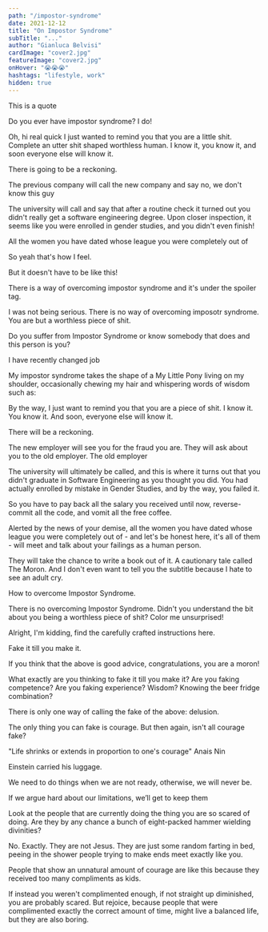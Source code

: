 ```yaml
---
path: "/impostor-syndrome"
date: 2021-12-12
title: "On Impostor Syndrome"
subTitle: "..."
author: "Gianluca Belvisi"
cardImage: "cover2.jpg"
featureImage: "cover2.jpg"
onHover: "😭😭😭"
hashtags: "lifestyle, work"
hidden: true
---
```



<Quote>This is a quote</Quote>

Do you ever have impostor syndrome? I do!

<Pony>Oh, hi real quick I just wanted to remind you that you are a little shit. Complete an utter shit shaped worthless human. I know it, you know it, and soon everyone else will know it.</Pony>

There is going to be a reckoning.

The previous company will call the new company and say no, we don't know this guy

The university will call and say that after a routine check it turned out you didn't really get a software engineering degree. Upon closer inspection, it seems like you were enrolled in gender studies, and you didn't even finish!

All the women you have dated whose league you were completely out of

So yeah that's how I feel.

But it doesn't have to be like this!

There is a way of overcoming impostor syndrome and it's under the spoiler tag.

I was not being serious. There is no way of overcoming imposotr syndrome. You are but a worthless piece of shit.



Do you suffer from Impostor Syndrome or know somebody that does and this person is you?

I have recently changed job

My impostor syndrome takes the shape of a My Little Pony living on my shoulder, occasionally chewing my hair and whispering words of wisdom such as:

By the way, I just want to remind you that you are a piece of shit. I know it. You know it. And soon, everyone else will know it.

There will be a reckoning.

The new employer will see you for the fraud you are. They will ask about you to the old employer. The old employer

The university will ultimately be called, and this is where it turns out that you didn't graduate in Software Engineering as you thought you did. You had actually enrolled by mistake in Gender Studies, and by the way, you failed it.

So you have to pay back all the salary you received until now, reverse-commit all the code, and vomit all the free coffee.

Alerted by the news of your demise, all the women you have dated whose league you were completely out of - and let's be honest here, it's all of them - will meet and talk about your failings as a human person.

They will take the chance to write a book out of it. A cautionary tale called The Moron. And I don't even want to tell you the subtitle because I hate to see an adult cry.

How to overcome Impostor Syndrome.

There is no overcoming Impostor Syndrome. Didn't you understand the bit about you being a worthless piece of shit? Color me unsurprised!

Alright, I'm kidding, find the carefully crafted instructions here.

Fake it till you make it.

If you think that the above is good advice, congratulations, you are a moron!

What exactly are you thinking to fake it till you make it? Are you faking competence? Are you faking experience? Wisdom? Knowing the beer fridge combination?

There is only one way of calling the fake of the above: delusion.

The only thing you can fake is courage. But then again, isn't all courage fake?

"Life shrinks or extends in proportion to one's courage"
Anais Nin

Einstein carried his luggage.

We need to do things when we are not ready, otherwise, we will never be.

If we argue hard about our limitations, we’ll get to keep them



Look at the people that are currently doing the thing you are so scared of doing. Are they by any chance a bunch of eight-packed hammer wielding divinities?

No. Exactly. They are not Jesus. They are just some random farting in bed, peeing in the shower people trying to make ends meet exactly like you.


People that show an unnatural amount of courage are like this because they received too many compliments as kids.

If instead you weren't complimented enough, if not straight up diminished, you are probably scared. But rejoice, because people that were complimented exactly the correct amount of time, might live a balanced life, but they are also boring.

